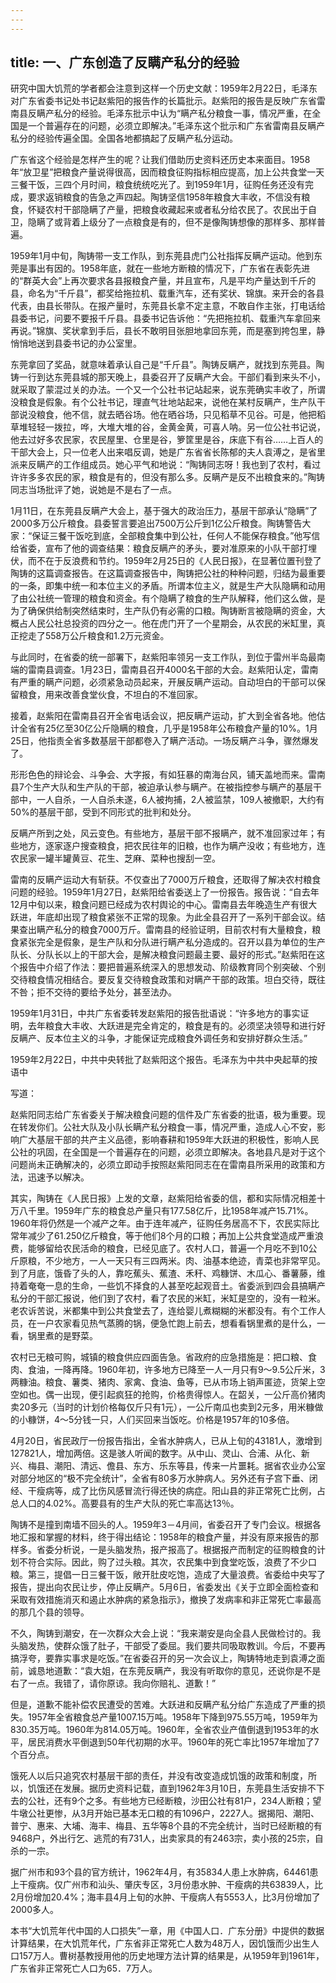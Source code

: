 ```yaml
---
---
---
```

title: 一、广东创造了反瞒产私分的经验
---



研究中国大饥荒的学者都会注意到这样一个历史文献：1959年2月22日，毛泽东对广东省委书记处书记赵紫阳的报告作的长篇批示。赵紫阳的报告是反映广东省雷南县反瞒产私分的经验。毛泽东批示中认为“瞒产私分粮食一事，情况严重，在全国是一个普遍存在的问题，必须立即解决。”毛泽东这个批示和广东省雷南县反瞒产私分的经验传遍全国。全国各地都搞起了反瞒产私分运动。

广东省这个经验是怎样产生的呢？让我们借助历史资料还历史本来面目。1958年“放卫星”把粮食产量说得很高，因而粮食征购指标相应提高，加上公共食堂一天三餐干饭，三四个月时间，粮食统统吃光了。到1959年1月，征购任务还没有完成，要求返销粮食的告急之声四起。陶铸坚信1958年粮食大丰收，不信没有粮食，怀疑农村干部隐瞒了产量，把粮食收藏起来或者私分给农民了。农民出于自卫，隐瞒了或背着上级分了一点粮食是有的，但不是像陶铸想像的那样多、那样普遍。

1959年1月中旬，陶铸带一支工作队，到东莞县虎门公社指挥反瞒产运动。他到东莞是事出有因的。1958年底，就在一些地方断粮的情况下，广东省在表彰先进的“群英大会”上再次要求各县报粮食产量，并且宣布，凡是平均产量达到千斤的县，命名为“千斤县”，都奖给拖拉机、载重汽车，还有奖状、锦旗。来开会的各县代表，由县长带队。在报产量时，东莞县长拿不定主意，不敢自作主张，打电话给县委书记，问要不要报千斤县。县委书记告诉他：“先把拖拉机、载重汽车拿回来再说。”锦旗、奖状拿到手后，县长不敢明目张胆地拿回东莞，而是塞到挎包里，静悄悄地送到县委书记的办公室里。

东莞拿回了奖品，就意味着承认自己是“千斤县”。陶铸反瞒产，就找到东莞县。陶铸一行到达东莞县城的那天晚上，县委召开了反瞒产大会。干部们看到来头不小，就采取了蒙混过关的办法。一个又一个公社书记站起来，说东莞确实丰收了，所谓没粮食是假象。有个公社书记，理直气壮地站起来，说他在某村反瞒产，生产队干部说没粮食，他不信，就去晒谷场。他在晒谷场，只见稻草不见谷。可是，他把稻草堆轻轻一拨拉，哗，大堆大堆的谷，金黄金黄，可喜人呐。另一位公社书记说，他去过好多农民家，农民屋里、仓里是谷，箩筐里是谷，床底下有谷……上百人的干部大会上，只一位老人出来唱反调，她是广东省省长陈郁的夫人袁溥之，是省里派来反瞒产的工作组成员。她心平气和地说：“陶铸同志呀！我也到了农村，看过许许多多农民的家，粮食是有的，但没有那么多。反瞒产是反不出粮食来的。”陶铸同志当场批评了她，说她是不是右了一点。

1月11日，在东莞县反瞒产大会上，基于强大的政治压力，基层干部承认“隐瞒”了2000多万公斤粮食。县委誓言要追出7500万公斤到1亿公斤粮食。陶铸警告大家：“保证三餐干饭吃到底，全部粮食集中到公社，任何人不能保存粮食。”他写信给省委，宣布了他的调查结果：粮食反瞒产的矛头，要对准原来的小队干部打埋伏，而不在于反浪费和节约。1959年2月25日的《人民日报》，在显著位置刊登了陶铸的这篇调查报告。在这篇调查报告中，陶铸把公社的种种问题，归结为最重要的一条，即集中统一和本位主义的矛盾。所谓本位主义，就是生产大队隐瞒和动用了由公社统一管理的粮食和资金。有个隐瞒了粮食的生产队解释，他们这么做，是为了确保供给制突然结束时，生产队仍有必需的口粮。陶铸断言被隐瞒的资金，大概占人民公社总投资的四分之一。他在虎门开了一个星期会，从农民的米缸里，真正挖走了558万公斤粮食和1.2万元资金。

与此同时，在省委的统一部署下，赵紫阳率领另一支工作队，到位于雷州半岛最南端的雷南县调查。1月23日，雷南县召开4000名干部的大会。赵紫阳认定，雷南有严重的瞒产问题，必须紧急动员起来，开展反瞒产运动。自动坦白的干部可以保留粮食，用来改善食堂伙食，不坦白的不准回家。

接着，赵紫阳在雷南县召开全省电话会议，把反瞒产运动，扩大到全省各地。他估计全省有25亿至30亿公斤隐瞒的粮食，几乎是1958年公布粮食产量的10%。1月25日，他指责全省多数基层干部都卷入了瞒产活动。一场反瞒产斗争，骤然爆发了。

形形色色的辩论会、斗争会、大字报，有如狂暴的南海台风，铺天盖地而来。雷南县7个生产大队和生产队的干部，被迫承认参与瞒产。在被指控参与瞒产的基层干部中，一人自杀，一人自杀未遂，6人被拘捕，2人被监禁，109人被撤职，大约有50%的基层干部，受到不同形式的批判和处分。

反瞒产所到之处，风云变色。有些地方，基层干部不报瞒产，就不准回家过年；有些地方，逐家逐户搜查粮食，把农民往年的旧粮，也作为瞒产没收；有些地方，连农民家一罐半罐黄豆、花生、芝麻、菜种也搜刮一空。

雷南的反瞒产运动大有斩获。不仅查出了7000万斤粮食，还取得了解决农村粮食问题的经验。1959年1月27日，赵紫阳给省委送上了一份报告。报告说：“自去年12月中旬以来，粮食问题已经成为农村舆论的中心。雷南县去年晚造生产有很大跃进，年底却出现了粮食紧张不正常的现象。为此全县召开了一系列干部会议。结果查出瞒产私分的粮食7000万斤。雷南县的经验证明，目前农村有大量粮食，粮食紧张完全是假象，是生产队和分队进行瞒产私分造成的。召开以县为单位的生产队长、分队长以上的干部大会，是解决粮食问题最主要、最好的形式。”赵紫阳在这个报告中介绍了作法：要把普遍系统深入的思想发动、阶级教育同个别突破、个别交待粮食情况相结合。要反复交待粮食政策和对瞒产干部的政策。坦白交待，既往不咎；拒不交待的要给予处分，甚至法办。

1959年1月31日，中共广东省委转发赵紫阳的报告批语说：“许多地方的事实证明，去年粮食大丰收、大跃进是完全肯定的，粮食是有的。必须坚决领导和进行好反瞒产、反本位主义的斗争，才能保证完成粮食外调任务和安排好群众生活。”

1959年2月22日，中共中央转批了赵紫阳这个报告。毛泽东为中共中央起草的按语中

写道：

赵紫阳同志给广东省委关于解决粮食问题的信件及广东省委的批语，极为重要。现在转发你们。公社大队及小队长瞒产私分粮食一事，情况严重，造成人心不安，影响广大基层干部的共产主义品德，影响春耕和1959年大跃进的积极性，影响人民公社的巩固，在全国是一个普遍存在的问题，必须立即解决。各地县凡是对于这个问题尚未正确解决的，必须立即动手按照赵紫阳同志在在雷南县所采用的政策和方法，迅速予以解决。

其实，陶铸在《人民日报》上发的文章，赵紫阳给省委的信，都和实际情况相差十万八千里。1959年广东的粮食总产量只有177.58亿斤，比1958年减产15.71%。1960年将仍然是一个减产之年。由于连年减产，征购任务居高不下，农民实际比常年减少了61.250亿斤粮食，等于他们8个月的口粮；再加上公共食堂造成严重浪费，能够留给农民活命的粮食，已经见底了。农村人口，普遍一个月吃不到10公斤原粮，不少地方，一人一天只有三四两米。肉、油基本绝迹，青菜也非常罕见。到了月底，饿昏了头的人，靠吃蕉头、蕉渣、禾秆、鸡糠饼、木瓜心、番薯藤，维持着奄奄一息的生命，一些饥不择食的人甚至吃起观音土。省委派到四会县搞瞒产私分的干部汇报说，他们到了农村，看了农民的米缸，米缸是空的，没有一粒米。老农诉苦说，米都集中到公共食堂去了，连给婴儿煮糊糊的米都没有。有个工作人员，在一户农家看见热气蒸腾的锅，便急忙跑上前去，想看看锅里煮的是什么，一看，锅里煮的是野菜。

农村已无粮可购，城镇的粮食供应四面告急。省政府的应急措施是：把口粮、食肉、食油，一降再降。1960年初，许多地方已降至一人一月只有9～9.5公斤米，3两糠油。粮食、薯类、猪肉、家禽、食油、鱼等，已从市场上销声匿迹，货架上空空如也。偶一出现，便引起疯狂的抢购，价格贵得惊人。在韶关，一公斤高价猪肉卖20多元（当时的计划价格每仅斤只有1元），一公斤南瓜也卖到2元多，用米糠做的小糠饼，4～5分钱一只，人们买回来当饭吃。价格是1957年的10多倍。

4月20日，省民政厅一份报告指出，全省水肿病人，已从上旬的43181人，激增到127821人，增加两倍。这是骇人听闻的数字。从中山、灵山、合浦、从化、新兴、梅县、潮阳、清远、儋县、东方、乐东等县，传来一片噩耗。据省农业办公室对部分地区的“极不完全统计”，全省有80多万水肿病人。另外还有子宫下垂、闭经、干瘦病等，成了比伤风感冒流行得还快的病症。阳山县的非正常死亡比例，占总人口的4.02%。高要县有的生产大队的死亡率高达13％。

陶铸不是撞到南墙不回头的人。1959年3－4月间，省委召开了专门会议。根据各地汇报和掌握的材料，终于得出结论：1958年的粮食产量，并没有原来报告的那样多。省委分析说，一是头脑发热，报产报高了。根据报产而制定的征购粮食的计划不符合实际。因此，购了过头粮。其次，农民集中到食堂吃饭，浪费了不少口粮。第三，提倡一日三餐干饭，敞开肚皮吃饱，造成了大量浪费。省委给中央写了报告，提出向农民让步，停止反瞒产。5月6日，省委发出《关于立即全面检查和采取有效措施消灭和遏止水肿病的紧急指示》，撤换了发病率和非正常死亡率最高的那几个县的领导。

不久，陶铸到潮安，在一次群众大会上说：“我来潮安是向全县人民做检讨的。我头脑发热，使群众饿了肚子，干部受了委屈。我们要共同吸取教训。今后，不要再搞浮夸，要靠实事求是吃饭。”在省委召开的另一次会议上，陶铸特地走到袁溥之面前，诚恳地道歉：“袁大姐，在东莞反瞒产，我没有听取你的意见，还说你是不是右了一点。我错了，请你原谅。我向你赔礼、道歉！”

但是，道歉不能补偿农民遭受的苦难。大跃进和反瞒产私分给广东造成了严重的损失。1957年全省粮食总产量1007.15万吨。1958年下降到975.55万吨，1959年为830.35万吨。1960年为814.05万吨。1960年，全省农业产值倒退到1953年的水平，居民消费水平倒退到50年代初期的水平。1960年的死亡率比1957年增加了7个百分点。

饿死人以后只追究农村基层干部的责任，并没有改变造成饥饿的政策和制度，所以，饥饿还在发展。据历史资料记载，直到1962年3月10日，东莞县生活安排不下去的公社，还有9个之多。有些地方已经断粮，沙田公社有81户，234人断粮；望牛墩公社更惨，从3月开始已基本无口粮的有1096户，2227人。据揭阳、潮阳、普宁、惠来、大埔、海丰、梅县、五华等8个县的不完全统计，当时已经断粮的有9468户，外出行乞、逃荒的有731人，出卖家具的有2463宗，卖小孩的25宗，自杀的一宗。

据广州市和93个县的官方统计，1962年4月，有35834人患上水肿病，64461患上干瘦病。仅广州市和汕头、肇庆专区，3月份患水肿、干瘦病的共63839人，比2月份增加20.4%；海丰县4月上旬的水肿、干瘦病人有5553人，比3月份增加了2000多人。

本书“大饥荒年代中国的人口损失”一章，用《中国人口．广东分册》中提供的数据计算结果，在大饥荒年代，广东省非正常死亡人数为48万人，因饥饿而少出生人口157万人。曹树基教授用他的历史地理方法计算的结果是，从1959年到1961年，广东省非正常死亡人口为65．7万人。